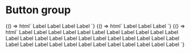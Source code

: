 
<Meta title="Buttons|Button Group" component='t-button-group' />

# Button group



<Preview>
  <Story name="primary">
    {() => html`
      <t-button-group>
        <t-button>Label</t-button>
        <t-button>Label</t-button>
        <t-button>Label</t-button>
        <t-button>Label</t-button>
      </t-button-group>
    `}
  </Story>
</Preview>

<Preview>
  <Story name="mixed">
    {() => html`
      <t-button-group>
        <t-button><t-icon glyph="save" slot="l-icon"></t-icon>Label</t-button>
        <t-button theme="secondary"><t-icon glyph="info" slot="l-icon"></t-icon>Label</t-button>
        <t-button theme="link"><t-icon glyph="delete" slot="l-icon"></t-icon>Label</t-button>
      </t-button-group>
    `}
  </Story>
</Preview>

<Preview>
  <Story name="too many">
    {() => html`
      <t-button-group>
        <t-button theme="secondary">Label</t-button>
        <t-button>Label</t-button>
        <t-button theme="link">Label</t-button>
        <t-button>Label</t-button>
        <t-button theme="secondary">Label</t-button>
        <t-button theme="secondary">Label</t-button>
        <t-button>Label</t-button>
        <t-button theme="link">Label</t-button>
        <t-button>Label</t-button>
        <t-button theme="secondary">Label</t-button>
        <t-button theme="secondary">Label</t-button>
        <t-button>Label</t-button>
        <t-button theme="link">Label</t-button>
        <t-button>Label</t-button>
        <t-button theme="secondary">Label</t-button>
        <t-button theme="secondary">Label</t-button>
        <t-button>Label</t-button>
        <t-button theme="link">Label</t-button>
        <t-button>Label</t-button>
        <t-button theme="secondary">Label</t-button>
        <t-button theme="secondary">Label</t-button>
        <t-button>Label</t-button>
        <t-button theme="link">Label</t-button>
        <t-button>Label</t-button>
        <t-button theme="secondary">Label</t-button>
        <t-button theme="secondary">Label</t-button>
        <t-button>Label</t-button>
        <t-button theme="link">Label</t-button>
        <t-button>Label</t-button>
        <t-button theme="secondary">Label</t-button>
        <t-button theme="secondary">Label</t-button>
        <t-button>Label</t-button>
        <t-button theme="link">Label</t-button>
        <t-button>Label</t-button>
        <t-button theme="secondary">Label</t-button>
      </t-button-group>
    `}
  </Story>
</Preview>
